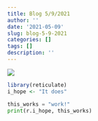 ```yaml
---
title: Blog 5/9/2021
author: ''
date: '2021-05-09'
slug: blog-5-9-2021
categories: []
tags: []
description: ''
---
```

![](/post/2021-05-09-blog-5-9-2021_files/texasscience.jpg)

```R
library(reticulate)
i_hope <- "It does"
```

```python
this_works = "work!"
print(r.i_hope, this_works)
```